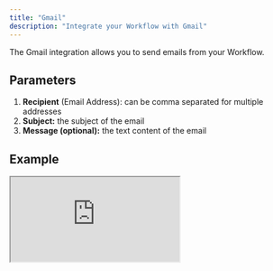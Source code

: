 ```yaml
---
title: "Gmail"
description: "Integrate your Workflow with Gmail"
---
```


The Gmail integration allows you to send emails from your Workflow.

## Parameters

1. **Recipient** (Email Address): can be comma separated for multiple addresses
2. **Subject:** the subject of the email
3. **Message (optional):** the text content of the email

## Example

<Frame>
<iframe 
src="https://demo.arcade.software/o2XOJPzMiVd1PjZheV55?embed" 
title="https://demo.arcade.software/o2XOJPzMiVd1PjZheV55?embed" 
style={{width: '100%', maxWidth: '100%', aspectRatio: '1.5 / 1', height: '100%', border: 'none'}}
></iframe>
</Frame>